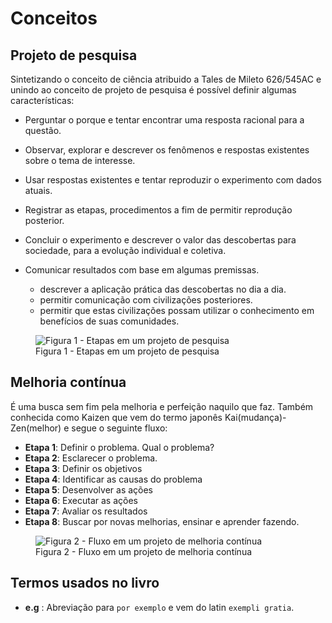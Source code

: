 # Conceitos

## Projeto de pesquisa 

Sintetizando o conceito de ciência atribuido a Tales de Mileto 626/545AC e unindo ao conceito de projeto de pesquisa é possível definir algumas características:

- Perguntar o porque e tentar encontrar uma resposta racional para a questão.
- Observar, explorar e descrever os fenômenos e respostas existentes sobre o tema de interesse.
- Usar respostas existentes e tentar reproduzir o experimento com dados atuais.
- Registrar as etapas, procedimentos a fim de permitir reprodução posterior.
- Concluir o experimento e descrever o valor das descobertas para sociedade, para a evolução individual e coletiva.
- Comunicar resultados com base em algumas premissas.

  - descrever a aplicação prática das descobertas no dia a dia.
  - permitir comunicação com civilizações posteriores.
  - permitir que estas civilizações possam utilizar o conhecimento em benefícios de suas comunidades.
  
  
![Figura 1 - Etapas em um projeto de pesquisa](images/projeto_pesquisa_chart.png)

## Melhoria contínua

É uma busca sem fim pela melhoria e perfeição naquilo que faz. Também conhecida como Kaizen que vem do termo japonês Kai(mudança)-Zen(melhor) e segue o seguinte fluxo:

- **Etapa 1**: Definir o problema. Qual o problema?
- **Etapa 2**: Esclarecer o problema.
- **Etapa 3**: Definir os objetivos
- **Etapa 4**: Identificar as causas do problema
- **Etapa 5**: Desenvolver as ações
- **Etapa 6**: Executar as ações
- **Etapa 7**: Avaliar os resultados
- **Etapa 8**: Buscar por novas melhorias, ensinar e aprender fazendo. 

![Figura 2 - Fluxo em um projeto de melhoria contínua](images/etapas_projeto_pesquisa_chart.png)



## Termos usados no livro

- **e.g** : Abreviação para `por exemplo` e vem do latin `exempli gratia`.
